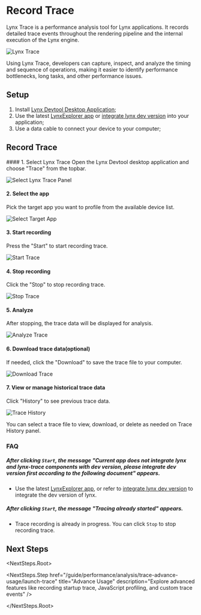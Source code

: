 <style jsx>{`
  .full_image {
    width: 750px;
    margin: 20px;
  }
`}</style>


# Record Trace

Lynx Trace is a performance analysis tool for Lynx applications. It records detailed trace events throughout the rendering pipeline and the internal execution of the Lynx engine.

<img
  src="https://lf-lynx.tiktok-cdns.com/obj/lynx-artifacts-oss-sg/plugin/static/lynx-trace-overview-latest.png"
  alt="Lynx Trace"
  class="full_image"
/>

Using Lynx Trace, developers can capture, inspect, and analyze the timing and sequence of operations, making it easier to identify performance bottlenecks, long tasks, and other performance issues.

## Setup

1. Install [Lynx Devtool Desktop Application](/guide/debugging/lynx-devtool.html#run-lynx-devtool-desktop-application);
2. Use the latest [LynxExplorer app](https://github.com/lynx-family/lynx/releases) or [integrate lynx dev version](/guide/start/integrate-lynx-dev-version.html) into your application;
3. Use a data cable to connect your device to your computer;

## Record Trace

<Steps>
#### 1. Select Lynx Trace  
Open the Lynx Devtool desktop application and choose "Trace" from the topbar.

<img
  src="https://lf-lynx.tiktok-cdns.com/obj/lynx-artifacts-oss-sg/plugin/static/select-lynx-trace-panel-latest2.png"
  alt="Select Lynx Trace Panel"
  class="full_image"
/>

#### 2. Select the app

Pick the target app you want to profile from the available device list.

<img
  src="https://lf-lynx.tiktok-cdns.com/obj/lynx-artifacts-oss-sg/plugin/static/select-target-app-latest.png"
  alt="Select Target App"
  class="full_image"
/>

#### 3. Start recording

Press the "Start" to start recording trace.

<img
  src="https://lf-lynx.tiktok-cdns.com/obj/lynx-artifacts-oss-sg/plugin/static/start-trace-latest.png"
  alt="Start Trace"
  class="full_image"
/>

#### 4. Stop recording

Click the "Stop" to stop recording trace.

<img
  src="https://lf-lynx.tiktok-cdns.com/obj/lynx-artifacts-oss-sg/plugin/static/stop-trace-latest.png"
  alt="Stop Trace"
  class="full_image"
/>

#### 5. Analyze

After stopping, the trace data will be displayed for analysis.

<img
  src="https://lf-lynx.tiktok-cdns.com/obj/lynx-artifacts-oss-sg/plugin/static/analyze-trace-latest.png"
  alt="Analyze Trace"
  class="full_image"
/>

#### 6. Download trace data(optional)

If needed, click the "Download" to save the trace file to your computer.

<img
  src="https://lf-lynx.tiktok-cdns.com/obj/lynx-artifacts-oss-sg/plugin/static/download-trace-latest.png"
  alt="Download Trace"
  class="full_image"
/>

#### 7. View or manage historical trace data

Click "History" to see previous trace data.

<img
  src="https://lf-lynx.tiktok-cdns.com/obj/lynx-artifacts-oss-sg/plugin/static/history-trace-latest.png"
  alt="Trace History"
  class="full_image"
/>

You can select a trace file to view, download, or delete as needed on Trace History panel.

</Steps>

### FAQ

##### After clicking `Start`, the message "Current app does not integrate lynx and lynx-trace components with dev version, please integrate dev version first according to the following document" appears.

- Use the latest [LynxExplorer app](https://github.com/lynx-family/lynx/releases), or refer to [integrate lynx dev version](/guide/start/integrate-lynx-dev-version.html) to integrate the dev version of lynx.

##### After clicking `Start`, the message "Tracing already started" appears.

- Trace recording is already in progress. You can click `Stop` to stop recording trace.

## Next Steps

<NextSteps.Root>

<NextSteps.Step
  href="/guide/performance/analysis/trace-advance-usage/launch-trace"
  title="Advance Usage"
  description="Explore advanced features like recording startup trace, JavaScript profiling, and custom trace events"
/>

</NextSteps.Root>
